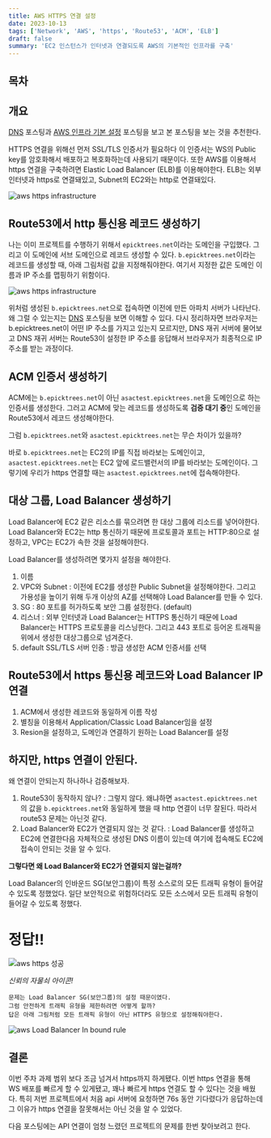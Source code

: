 ```yaml
---
title: AWS HTTPS 연결 설정
date: 2023-10-13
tags: ['Network', 'AWS', 'https', 'Route53', 'ACM', 'ELB']
draft: false
summary: 'EC2 인스턴스가 인터넷과 연결되도록 AWS의 기본적인 인프라를 구축'
---
```


## 목차

<TOCInline toc={props.toc} exclude="목차" toHeading={2} />

## 개요

[DNS](/blog/network/dns) 포스팅과 [AWS 인프라 기본 설정](/blog/aws/aws-infra) 포스팅을 보고 본 포스팅을 보는 것을 추천한다.

HTTPS 연결을 위해선 먼저 SSL/TLS 인증서가 필요하다 이 인증서는 WS의 Public key를 암호화해서 배포하고 복호화하는데 사용되기 때문이다.
또한 AWS를 이용해서 https 연결을 구축하려면 Elastic Load Balancer (ELB)를 이용해야한다.
ELB는 외부 인터넷과 https로 연결돼있고, Subnet의 EC2와는 http로 연결돼있다.

<img alt="aws https infrastructure" src="/static/images/aws/aws-https-infra.png" />

## Route53에서 http 통신용 레코드 생성하기

나는 이미 프로젝트를 수행하기 위해서 `epicktrees.net`이라는 도메인을 구입했다. 그리고 이 도메인에 서브 도메인으로 레코드 생성할 수 있다.
`b.epicktrees.net`이라는 레코드를 생성할 때, 아래 그림처럼 값을 지정해줘야한다. 여기서 지정한 값은 도메인 이름과 IP 주소를 맵핑하기 위함이다.

<img alt="aws https infrastructure" src="/static/images/aws/aws-recode-b.png" />

위처럼 생성된 `b.epicktrees.net`으로 접속하면 이전에 만든 아파치 서버가 나타난다. 왜 그럴 수 있는지는 [DNS](/blog/network/dns) 포스팅을 보면 이해할 수 있다.
다시 정리하자면 브라우저는 b.epicktrees.net이 어떤 IP 주소를 가지고 있는지 모르지만, DNS 재귀 서버에 물어보고 DNS 재귀 서버는 Route53이 설정한 IP 주소를 응답해서 브라우저가 최종적으로 IP 주소를 받는 과정이다.

## ACM 인증서 생성하기

ACM에는 `b.epicktrees.net`이 아닌 `asactest.epicktrees.net`을 도메인으로 하는 인증서를 생성한다.
그러고 ACM에 맞는 레코드를 생성하도록 **검증 대기 중**인 도메인을 Route53에서 레코드 생성해야한다.

그럼 `b.epicktrees.net`와 `asactest.epicktrees.net`는 무슨 차이가 있을까?

바로 `b.epicktrees.net`는 EC2의 IP를 직접 바라보는 도메인이고, `asactest.epicktrees.net`는 EC2 앞에 로드밸런서의 IP를 바라보는 도메인이다.
그렇기에 우리가 https 연결할 때는 `asactest.epicktrees.net`에 접속해야한다.

## 대상 그룹, Load Balancer 생성하기

Load Balancer에 EC2 같은 리소스를 묶으려면 한 대상 그룹에 리소드를 넣어야한다. Load Balancer와 EC2는 http 통신하기 때문에 프로토콜과 포트는 HTTP:80으로 설정하고, VPC는 EC2가 속한 것을 설정해야한다.

Load Balancer를 생성하려면 몇가지 설정을 해야한다.

1. 이름
2. VPC와 Subnet : 이전에 EC2를 생성한 Public Subnet을 설정해야한다. 그리고 가용성을 높이기 위해 두개 이상의 AZ를 선택해야 Load Balancer를 만들 수 있다.
3. SG : 80 포트를 허가하도록 보안 그룹 설정한다. (default)
4. 리스너 : 외부 인터넷과 Load Balancer는 HTTPS 통신하기 때문에 Load Balancer는 HTTPS 프로토콜을 리스닝한다. 그리고 443 포트로 등어온 트래픽을 위에서 생성한 대상그룹으로 넘겨준다.
5. default SSL/TLS 서버 인증 : 방금 생성한 ACM 인증서를 선택

## Route53에서 https 통신용 레코드와 Load Balancer IP 연결

1. ACM에서 생성한 레코드와 동일하게 이름 작성
2. 별칭을 이용해서 Application/Classic Load Balancer임을 설정
3. Resion을 설정하고, 도메인과 연결하기 원하는 Load Balancer를 설정

## 하지만, https 연결이 안된다.

왜 연결이 안되는지 하나하나 검증해보자.

1. Route53이 동작하지 않나? : 그렇지 않다. 왜냐하면 `asactest.epicktrees.net`의 값을 `b.epicktrees.net`와 동일하게 했을 때 http 연결이 너무 잘된다. 따라서 route53 문제는 아닌것 같다.
2. Load Balancer와 EC2가 연결되지 않는 것 같다. : Load Balancer를 생성하고 EC2에 연결한다음 자체적으로 생성된 DNS 이름이 있는데 여기에 접속해도 EC2에 접속이 안되는 것을 알 수 있다.

**그렇다면 왜 Load Balancer와 EC2가 연결되지 않는걸까?**

Load Balancer의 인바운드 SG(보안그룹)이 특정 소스로의 모든 트래픽 유형이 들어갈 수 있도록 정했었다.
일단 보안적으로 위험하더라도 모든 소스에서 모든 트래픽 유형이 들어갈 수 있도록 정했다.

<h1>정답!!</h1>

<img alt="aws https 성공" src="/static/images/aws/aws-https-성공.png" />

_신뢰의 자물쇠 아이콘!_

```
문제는 Load Balancer SG(보안그룹)의 설정 때문이였다.
그럼 안전하게 트래픽 유형을 제한하려면 어떻게 할까?
답은 아래 그림처럼 모든 트래픽 유형이 아닌 HTTPS 유형으로 설정해줘야한다.
```

<img alt="aws Load Balancer In bound rule" src="/static/images/aws/aws-LB-SG-inbound.png" />

## 결론

이번 주차 과제 범위 보다 조금 넘겨서 https까지 하게됐다. 이번 https 연결을 통해 WS 배포를 빠르게 할 수 있게됐고, 꽤나 빠르게 https 연결도 할 수 있다는 것을 배웠다.
특히 저번 프로젝트에서 처음 api 서버에 요청하면 76s 동안 기다렸다가 응답하는데 그 이유가 https 연결을 잘못해서는 아닌 것을 알 수 있었다.

다음 포스팅에는 API 연결이 엄청 느렸던 프로젝트의 문제를 한번 찾아보려고 한다.
